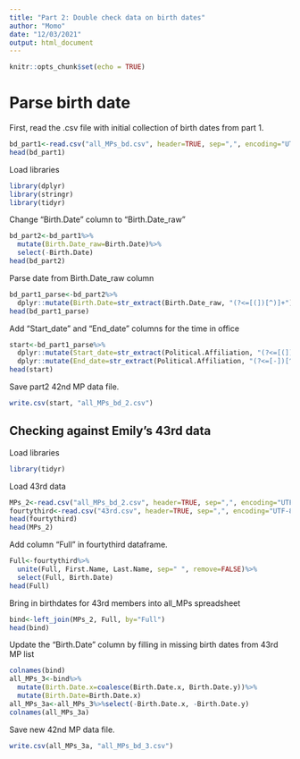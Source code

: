 ```yaml
---
title: "Part 2: Double check data on birth dates"
author: "Momo"
date: "12/03/2021"
output: html_document
---
```


```r
knitr::opts_chunk$set(echo = TRUE)
```

# Parse birth date

First, read the .csv file with initial collection of birth dates from part 1. 
```r

bd_part1<-read.csv("all_MPs_bd.csv", header=TRUE, sep=",", encoding="UTF-8-BOM")
head(bd_part1)
```

Load libraries
```r
library(dplyr)
library(stringr)
library(tidyr)
```

Change "Birth.Date" column to "Birth.Date_raw"

```r
bd_part2<-bd_part1%>%
  mutate(Birth.Date_raw=Birth.Date)%>%
  select(-Birth.Date)
head(bd_part2)
```


Parse date from Birth.Date_raw column

```r
bd_part1_parse<-bd_part2%>%
  dplyr::mutate(Birth.Date=str_extract(Birth.Date_raw, "(?<=[(])[^)]+"))
head(bd_part1_parse)
```
Add "Start_date" and "End_date" columns for the time in office

```r
start<-bd_part1_parse%>%
  dplyr::mutate(Start_date=str_extract(Political.Affiliation, "(?<=[(])[^-]+"))%>%
  dplyr::mutate(End_date=str_extract(Political.Affiliation, "(?<=[-])[^)]+"))
head(start)
```

Save part2 42nd MP data file.
```r
write.csv(start, "all_MPs_bd_2.csv")

```

## Checking against Emily's 43rd data
Load libraries
```r
library(tidyr)
```

Load 43rd data
```r
MPs_2<-read.csv("all_MPs_bd_2.csv", header=TRUE, sep=",", encoding="UTF-8-BOM" )
fourtythird<-read.csv("43rd.csv", header=TRUE, sep=",", encoding="UTF-8")
head(fourtythird)
head(MPs_2)
```

Add column "Full" in fourtythird dataframe.

```r
Full<-fourtythird%>%
  unite(Full, First.Name, Last.Name, sep=" ", remove=FALSE)%>%
  select(Full, Birth.Date)
head(Full)
```

Bring in birthdates for 43rd members into all_MPs spreadsheet

```r
bind<-left_join(MPs_2, Full, by="Full")
head(bind)
```

Update the "Birth.Date" column by filling in missing birth dates from 43rd MP list

```r
colnames(bind)
all_MPs_3<-bind%>%
  mutate(Birth.Date.x=coalesce(Birth.Date.x, Birth.Date.y))%>%
  mutate(Birth.Date=Birth.Date.x)
all_MPs_3a<-all_MPs_3%>%select(-Birth.Date.x, -Birth.Date.y)
colnames(all_MPs_3a)
```

Save new 42nd MP data file.
```r
write.csv(all_MPs_3a, "all_MPs_bd_3.csv")
```



